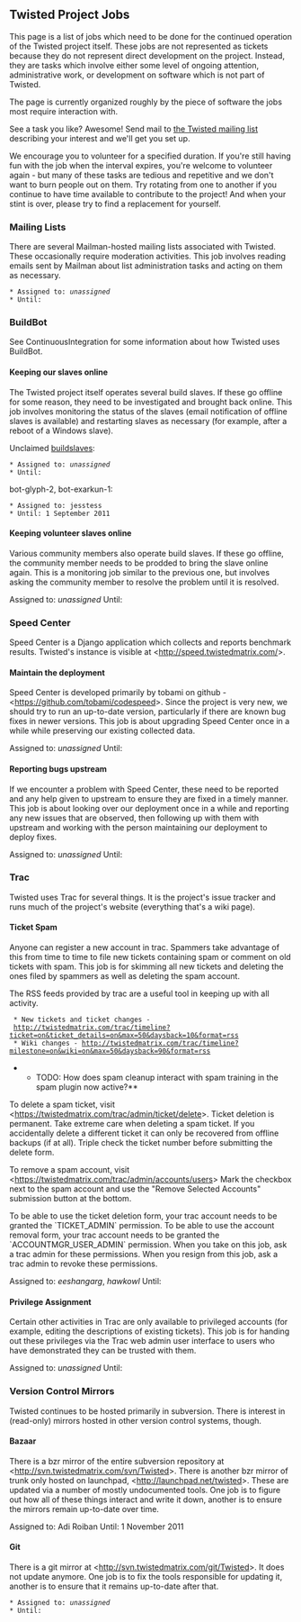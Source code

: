 == Twisted Project Jobs ==

This page is a list of jobs which need to be done for the continued operation of the Twisted project itself.  These jobs are not represented as tickets because they do not represent direct development on the project.  Instead, they are tasks which involve either some level of ongoing attention, administrative work, or development on software which is not part of Twisted.

The page is currently organized roughly by the piece of software the jobs most require interaction with.

See a task you like? Awesome! Send mail to [http://twistedmatrix.com/cgi-bin/mailman/listinfo/twisted-python the Twisted mailing list] describing your interest and we'll get you set up.

We encourage you to volunteer for a specified duration.  If you're still having fun with the job when the interval expires, you're welcome to volunteer again - but many of these tasks are tedious and repetitive and we don't want to burn people out on them.  Try rotating from one to another if you continue to have time available to contribute to the project!  And when your stint is over, please try to find a replacement for yourself.

=== Mailing Lists ===

There are several Mailman-hosted mailing lists associated with Twisted.  These occasionally require moderation activities.  This job involves reading emails sent by Mailman about list administration tasks and acting on them as necessary.

 * Assigned to: ''unassigned''
 * Until:

=== BuildBot ===

See ContinuousIntegration for some information about how Twisted uses BuildBot.  

==== Keeping our slaves online ====

The Twisted project itself operates several build slaves.  If these go offline for some reason, they need to be investigated and brought back online.  This job involves monitoring the status of the slaves (email notification of offline slaves is available) and restarting slaves as necessary (for example, after a reboot of a Windows slave).

Unclaimed [http://buildbot.twistedmatrix.com/buildslaves buildslaves]:
 * Assigned to: ''unassigned''
 * Until: 

bot-glyph-2, bot-exarkun-1:
 * Assigned to: jesstess
 * Until: 1 September 2011

==== Keeping volunteer slaves online ====

Various community members also operate build slaves.  If these go offline, the community member needs to be prodded to bring the slave online again.  This is a monitoring job similar to the previous one, but involves asking the community member to resolve the problem until it is resolved.

Assigned to: ''unassigned''
Until: 

=== Speed Center ===

Speed Center is a Django application which collects and reports benchmark results.  Twisted's instance is visible at <http://speed.twistedmatrix.com/>.

==== Maintain the deployment ====

Speed Center is developed primarily by tobami on github - <https://github.com/tobami/codespeed>.  Since the project is very new, we should try to run an up-to-date version, particularly if there are known bug fixes in newer versions.  This job is about upgrading Speed Center once in a while while preserving our existing collected data.

Assigned to: ''unassigned''
Until: 

==== Reporting bugs upstream ====

If we encounter a problem with Speed Center, these need to be reported and any help given to upstream to ensure they are fixed in a timely manner.  This job is about looking over our deployment once in a while and reporting any new issues that are observed, then following up with them with upstream and working with the person maintaining our deployment to deploy fixes.

Assigned to: ''unassigned''
Until: 

=== Trac ===

Twisted uses Trac for several things.  It is the project's issue tracker and runs much of the project's website (everything that's a wiki page).

==== Ticket Spam ====

Anyone can register a new account in trac.
Spammers take advantage of this from time to time to file new tickets containing spam or comment on old tickets with spam.
This job is for skimming all new tickets and deleting the ones filed by spammers as well as deleting the spam account.

The RSS feeds provided by trac are a useful tool in keeping up with all activity.
  * New tickets and ticket changes - http://twistedmatrix.com/trac/timeline?ticket=on&ticket_details=on&max=50&daysback=10&format=rss
  * Wiki changes - http://twistedmatrix.com/trac/timeline?milestone=on&wiki=on&max=50&daysback=90&format=rss

**TODO: How does spam cleanup interact with spam training in the spam plugin now active?**

To delete a spam ticket, visit <https://twistedmatrix.com/trac/admin/ticket/delete>.
Ticket deletion is permanent.
Take extreme care when deleting a spam ticket.
If you accidentally delete a different ticket it can only be recovered from offline backups (if at all).
Triple check the ticket number before submitting the delete form.

To remove a spam account, visit <https://twistedmatrix.com/trac/admin/accounts/users>
Mark the checkbox next to the spam account and use the "Remove Selected Accounts" submission button at the bottom.

To be able to use the ticket deletion form, your trac account needs to be granted the `TICKET_ADMIN` permission.
To be able to use the account removal form, your trac account needs to be granted the `ACCOUNTMGR_USER_ADMIN` permission.
When you take on this job, ask a trac admin for these permissions.
When you resign from this job, ask a trac admin to revoke these permissions.

Assigned to: ''eeshangarg'', ''hawkowl''
Until: 

==== Privilege Assignment ====

Certain other activities in Trac are only available to privileged accounts (for example, editing the descriptions of existing tickets).  This job is for handing out these privileges via the Trac web admin user interface to users who have demonstrated they can be trusted with them.

Assigned to: ''unassigned''
Until: 

=== Version Control Mirrors ===

Twisted continues to be hosted primarily in subversion.  There is interest in (read-only) mirrors hosted in other version control systems, though.

==== Bazaar ====

There is a bzr mirror of the entire subversion repository at <http://svn.twistedmatrix.com/svn/Twisted>.  There is another bzr mirror of trunk only hosted on launchpad, <http://launchpad.net/twisted>.  These are updated via a number of mostly undocumented tools.  One job is to figure out how all of these things interact and write it down, another is to ensure the mirrors remain up-to-date over time.

Assigned to: Adi Roiban
Until: 1 November 2011

==== Git ====

There is a git mirror at <http://svn.twistedmatrix.com/git/Twisted>.  It does not update anymore.  One job is to fix the tools responsible for updating it, another is to ensure that it remains up-to-date after that.

 * Assigned to: ''unassigned''
 * Until:
